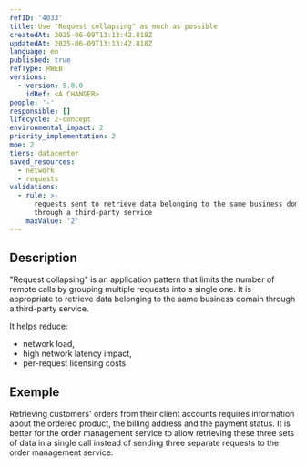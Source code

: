 ```yaml
---
refID: '4033'
title: Use "Request collapsing" as much as possible
createdAt: 2025-06-09T13:13:42.818Z
updatedAt: 2025-06-09T13:13:42.818Z
language: en
published: true
refType: RWEB
versions:
  - version: 5.0.0
    idRef: <A CHANGER>
people: '-'
responsible: []
lifecycle: 2-concept
environmental_impact: 2
priority_implementation: 2
moe: 2
tiers: datacenter
saved_resources:
  - network
  - requests
validations:
  - rule: >-
      requests sent to retrieve data belonging to the same business domain
      through a third-party service
    maxValue: '2'
---
```


## Description

"Request collapsing" is an application pattern that limits the number of remote calls by grouping multiple requests into a single one. It is appropriate to retrieve data belonging to the same business domain through a third-party service.

It helps reduce:

* network load,
* high network latency impact,
* per-request licensing costs

## Exemple

Retrieving customers' orders from their client accounts requires information about the ordered product, the billing address and the payment status. It is better for the order management service to allow retrieving these three sets of data in a single call instead of sending three separate requests to the order management service.
